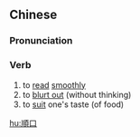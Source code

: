 {{also|顺口}}
==Chinese==
{{zh-forms|s=顺口}}

===Pronunciation===
{{zh-pron
|m=shùnkǒu
|c=seon6 hau2
|mn=qz:sūn-khió/xm,zz:sūn-kháu
|cat=v
}}

===Verb===
{{zh-verb}}

# to [[read]] [[smoothly]]
# to [[blurt out]] (without thinking)
# to [[suit]] one's taste (of food)

[[hu:順口]]